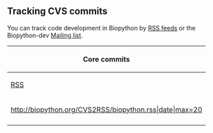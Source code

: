 ==Tracking CVS commits==

You can track code development in Biopython by [[wp:RSS (file format)|RSS feeds]] or the Biopython-dev [[Mailing lists|Mailing list]].

{| border="1" width="800px"
|- style="background-color:#ccccff; text-align:center"
! Core commits
|-
| [http://biopython.org/CVS2RSS/biopython.rss RSS]
|-
| <rss>http://biopython.org/CVS2RSS/biopython.rss|date|max=20</rss> 
|-
|}